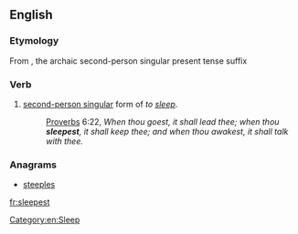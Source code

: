 ==English==

===Etymology===
From {{suffix|sleep|est|lang=en}}, the archaic second-person singular present tense suffix

===Verb===
{{head|en|verb form}}

# {{label|en|archaic}} [[second-person singular]] form of ''to [[sleep]]''.
#: {{RQ:Authorized Version}} [[Proverbs]] 6:22, ''When thou goest, it shall lead thee; when thou '''sleepest''', it shall keep thee; and when thou awakest, it shall talk with thee.''

===Anagrams===
* [[steeples#English|steeples]]

[[Category:en:Sleep]]

[[fr:sleepest]]